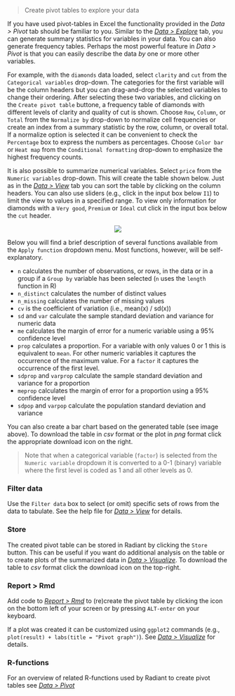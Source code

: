 > Create pivot tables to explore your data

If you have used pivot-tables in Excel the functionality provided in the _Data > Pivot_ tab should be familiar to you. Similar to the <a href="https://radiant-rstats.github.io/docs/data/explore.html" target="_blank">_Data > Explore_</a> tab, you can generate summary statistics for variables in your data. You can also generate frequency tables. Perhaps the most powerful feature in _Data > Pivot_ is that you can easily describe the data _by_ one or more other variables.

For example, with the `diamonds` data loaded, select `clarity` and `cut` from the `Categorical variables` drop-down. The categories for the first variable will be the column headers but you can drag-and-drop the selected variables to change their ordering. After selecting these two variables, and clicking on the `Create pivot table` buttone, a frequency table of diamonds with different levels of clarity and quality of cut is shown. Choose `Row`, `Column`, or `Total` from the `Normalize by` drop-down to normalize cell frequencies or create an index from a summary statistic by the row, column, or overall total. If a normalize option is selected it can be convenient to check the `Percentage` box to express the numbers as percentages. Choose `Color bar` or `Heat map` from the `Conditional formatting` drop-down to emphasize the highest frequency counts.

It is also possible to summarize numerical variables. Select `price` from the `Numeric variables` drop-down. This will create the table shown below. Just as in the <a href="https://radiant-rstats.github.io/docs/data/view.html" target="_blank">_Data > View_</a> tab you can sort the table by clicking on the column headers. You can also use sliders (e.g., click in the input box below `I1`) to limit the view to values in a specified range. To view only information for diamonds with a `Very good`, `Premium` or `Ideal` cut click in the input box below the `cut` header.

<p align="center"><img src="https://radiant-rstats.github.io/docs/data/figures//pivotr.png"></p>

Below you will find a brief description of several functions available from the `Apply function` dropdown menu. Most functions, however, will be self-explanatory.

* `n` calculates the number of observations, or rows, in the data or in a group if a `Group by` variable has been selected (`n` uses the `length` function in R)
* `n_distinct` calculates the number of distinct values
* `n_missing` calculates the number of missing values
* `cv` is the coefficient of variation (i.e., mean(x) / sd(x))
* `sd` and `var` calculate the sample standard deviation and variance for numeric data
* `me` calculates the margin of error for a numeric variable using a 95% confidence level
* `prop` calculates a proportion. For a variable with only values 0 or 1 this is equivalent to `mean`. For other numeric variables it captures the occurrence of the maximum value.
For a `factor` it captures the occurrence of the first level. 
* `sdprop` and `varprop` calculate the sample standard deviation and variance for a proportion
* `meprop` calculates the margin of error for a proportion using a 95% confidence level
* `sdpop` and `varpop` calculate the population standard deviation and variance

You can also create a bar chart based on the generated table (see image above). To download the table in _csv_ format or the plot in _png_ format click the appropriate download icon on the right.

> Note that when a categorical variable (`factor`) is selected from the `Numeric variable` dropdown it is converted to a 0-1 (binary) variable where the first level is coded as 1 and all other levels as 0.

### Filter data

Use the `Filter data` box to select (or omit) specific sets of rows from the data to tabulate. See the help file for <a href="https://radiant-rstats.github.io/docs/data/view.html" target="_blank">_Data > View_</a> for details.

### Store

The created pivot table can be stored in Radiant by clicking the `Store` button. This can be useful if you want do additional analysis on the table or to create plots of the summarized data in <a href="https://radiant-rstats.github.io/docs/data/visualize.html" target="_blank">_Data > Visualize_</a>. To download the table to _csv_ format click the download icon on the top-right.

### Report > Rmd

Add code to <a href="https://radiant-rstats.github.io/docs/data/report_rmd.html" target="_blank">_Report > Rmd_</a> to (re)create the pivot table by clicking the <i title="report results" class="fa fa-edit"></i> icon on the bottom left of your screen or by pressing `ALT-enter` on your keyboard. 

If a plot was created it can be customized using `ggplot2` commands (e.g., `plot(result) + labs(title = "Pivot graph")`). See <a href="https://radiant-rstats.github.io/docs/data/visualize.html" target="_blank">_Data > Visualize_</a> for details.

### R-functions

For an overview of related R-functions used by Radiant to create pivot tables see <a href = " https://radiant-rstats.github.io/radiant.data/reference/index.html#section-data-pivot" target="_blank">_Data > Pivot_</a>
